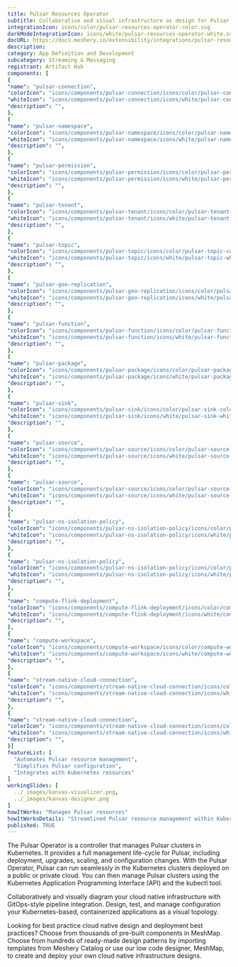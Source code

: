 ```yaml
---
title: Pulsar Resources Operator
subtitle: Collaborative and visual infrastructure as design for Pulsar Resources Operator
integrationIcon: icons/color/pulsar-resources-operator-color.svg
darkModeIntegrationIcon: icons/white/pulsar-resources-operator-white.svg
docURL: https://docs.meshery.io/extensibility/integrations/pulsar-resources-operator
description: 
category: App Definition and Development
subcategory: Streaming & Messaging
registrant: Artifact Hub
components: [
{
"name": "pulsar-connection",
"colorIcon": "icons/components/pulsar-connection/icons/color/pulsar-connection-color.svg",
"whiteIcon": "icons/components/pulsar-connection/icons/white/pulsar-connection-white.svg",
"description": "",
},
{
"name": "pulsar-namespace",
"colorIcon": "icons/components/pulsar-namespace/icons/color/pulsar-namespace-color.svg",
"whiteIcon": "icons/components/pulsar-namespace/icons/white/pulsar-namespace-white.svg",
"description": "",
},
{
"name": "pulsar-permission",
"colorIcon": "icons/components/pulsar-permission/icons/color/pulsar-permission-color.svg",
"whiteIcon": "icons/components/pulsar-permission/icons/white/pulsar-permission-white.svg",
"description": "",
},
{
"name": "pulsar-tenant",
"colorIcon": "icons/components/pulsar-tenant/icons/color/pulsar-tenant-color.svg",
"whiteIcon": "icons/components/pulsar-tenant/icons/white/pulsar-tenant-white.svg",
"description": "",
},
{
"name": "pulsar-topic",
"colorIcon": "icons/components/pulsar-topic/icons/color/pulsar-topic-color.svg",
"whiteIcon": "icons/components/pulsar-topic/icons/white/pulsar-topic-white.svg",
"description": "",
},
{
"name": "pulsar-geo-replication",
"colorIcon": "icons/components/pulsar-geo-replication/icons/color/pulsar-geo-replication-color.svg",
"whiteIcon": "icons/components/pulsar-geo-replication/icons/white/pulsar-geo-replication-white.svg",
"description": "",
},
{
"name": "pulsar-function",
"colorIcon": "icons/components/pulsar-function/icons/color/pulsar-function-color.svg",
"whiteIcon": "icons/components/pulsar-function/icons/white/pulsar-function-white.svg",
"description": "",
},
{
"name": "pulsar-package",
"colorIcon": "icons/components/pulsar-package/icons/color/pulsar-package-color.svg",
"whiteIcon": "icons/components/pulsar-package/icons/white/pulsar-package-white.svg",
"description": "",
},
{
"name": "pulsar-sink",
"colorIcon": "icons/components/pulsar-sink/icons/color/pulsar-sink-color.svg",
"whiteIcon": "icons/components/pulsar-sink/icons/white/pulsar-sink-white.svg",
"description": "",
},
{
"name": "pulsar-source",
"colorIcon": "icons/components/pulsar-source/icons/color/pulsar-source-color.svg",
"whiteIcon": "icons/components/pulsar-source/icons/white/pulsar-source-white.svg",
"description": "",
},
{
"name": "pulsar-source",
"colorIcon": "icons/components/pulsar-source/icons/color/pulsar-source-color.svg",
"whiteIcon": "icons/components/pulsar-source/icons/white/pulsar-source-white.svg",
"description": "",
},
{
"name": "pulsar-ns-isolation-policy",
"colorIcon": "icons/components/pulsar-ns-isolation-policy/icons/color/pulsar-ns-isolation-policy-color.svg",
"whiteIcon": "icons/components/pulsar-ns-isolation-policy/icons/white/pulsar-ns-isolation-policy-white.svg",
"description": "",
},
{
"name": "pulsar-ns-isolation-policy",
"colorIcon": "icons/components/pulsar-ns-isolation-policy/icons/color/pulsar-ns-isolation-policy-color.svg",
"whiteIcon": "icons/components/pulsar-ns-isolation-policy/icons/white/pulsar-ns-isolation-policy-white.svg",
"description": "",
},
{
"name": "compute-flink-deployment",
"colorIcon": "icons/components/compute-flink-deployment/icons/color/compute-flink-deployment-color.svg",
"whiteIcon": "icons/components/compute-flink-deployment/icons/white/compute-flink-deployment-white.svg",
"description": "",
},
{
"name": "compute-workspace",
"colorIcon": "icons/components/compute-workspace/icons/color/compute-workspace-color.svg",
"whiteIcon": "icons/components/compute-workspace/icons/white/compute-workspace-white.svg",
"description": "",
},
{
"name": "stream-native-cloud-connection",
"colorIcon": "icons/components/stream-native-cloud-connection/icons/color/stream-native-cloud-connection-color.svg",
"whiteIcon": "icons/components/stream-native-cloud-connection/icons/white/stream-native-cloud-connection-white.svg",
"description": "",
},
{
"name": "stream-native-cloud-connection",
"colorIcon": "icons/components/stream-native-cloud-connection/icons/color/stream-native-cloud-connection-color.svg",
"whiteIcon": "icons/components/stream-native-cloud-connection/icons/white/stream-native-cloud-connection-white.svg",
"description": "",
}]
featureList: [
  "Automates Pulsar resource management",
  "Simplifies Pulsar configuration",
  "Integrates with Kubernetes resources"
]
workingSlides: [
  ../_images/kanvas-visualizer.png,
  ../_images/kanvas-designer.png
]
howItWorks: "Manages Pulsar resources"
howItWorksDetails: "Streamlined Pulsar resource management within Kubernetes"
published: TRUE
---
```

<p>
The Pulsar Operator is a controller that manages Pulsar clusters in Kubernetes. It provides a full management life-cycle for Pulsar, including deployment, upgrades, scaling, and configuration changes. With the Pulsar Operator, Pulsar can run seamlessly in the Kubernetes clusters deployed on a public or private cloud. You can then manage Pulsar clusters using the Kubernetes Application Programming Interface (API) and the kubectl tool.
</p>
<p>
    Collaboratively and visually diagram your cloud native infrastructure with GitOps-style pipeline integration. Design, test, and manage configuration your Kubernetes-based, containerized applications as a visual topology.
</p>
<p>
    Looking for best practice cloud native design and deployment best practices? Choose from thousands of pre-built components in MeshMap. Choose from hundreds of ready-made design patterns by importing templates from Meshery Catalog or use our low code designer, MeshMap, to create and deploy your own cloud native infrastructure designs.
</p>
